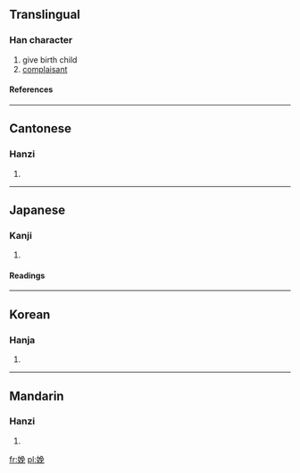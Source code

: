==Translingual==
===Han character===
{{Han char|rn=38|rad=女|as=07|sn=10|four=4741<sub>6</sub>|canj=女弓日山 (VNAU)}}
# give birth child
# [[complaisant]]
====References====
{{Han ref|kx=0263.150|dkj=06337|dj=0530.020|hdz=21053.090|uh=5A29|ud=23081|bh=AE59|bd=44633}}
----
==Cantonese==
===Hanzi===
{{yue-hanzi|jyut=|y=min5}}
# {{defn|Cantonese}}
----
==Japanese==
===Kanji===
{{ja-kanji|grade=|rs=女07}}
# {{defn|Japanese}} 
====Readings====
{{ja-readings|on=[[べん]] (ben), [[はん]] (han)|kun=[[うむ]] (umu)}}
----
==Korean==
===Hanja===
{{ko-hanja|hangeul=만|rv=man|mr=man}}
# {{defn|Korean}}
----
==Mandarin==
===Hanzi===
{{cmn-hanzi|pin=[[miǎn]] ([[mian3]])|wg=mien<sup>3</sup>}}
# {{defn|Mandarin}}

[[fr:娩]]
[[pl:娩]]